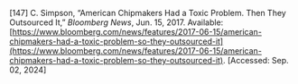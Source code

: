 \[147\]	C. Simpson, “American Chipmakers Had a Toxic Problem. Then They Outsourced It,” *Bloomberg News*, Jun. 15, 2017\. Available: [https://www.bloomberg.com/news/features/2017-06-15/american-chipmakers-had-a-toxic-problem-so-they-outsourced-it](https://www.bloomberg.com/news/features/2017-06-15/american-chipmakers-had-a-toxic-problem-so-they-outsourced-it). \[Accessed: Sep. 02, 2024\]